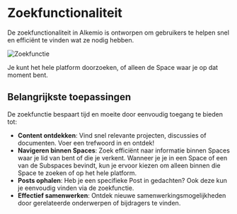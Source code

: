 # Zoekfunctionaliteit

De zoekfunctionaliteit in Alkemio is ontworpen om gebruikers te helpen snel en efficiënt te vinden wat ze nodig hebben. 

![Zoekfunctie](/search.png)

Je kunt het hele platform doorzoeken, of alleen de Space waar je op dat moment bent.

## Belangrijkste toepassingen

De zoekfunctie bespaart tijd en moeite door eenvoudig toegang te bieden tot:

- **Content ontdekken**: Vind snel relevante projecten, discussies of documenten. Voer een trefwoord in en ontdek!
- **Navigeren binnen Spaces**: Zoek efficiënt naar informatie binnen Spaces waar je lid van bent of die je verkent. Wanneer je je in een Space of een van de Subspaces bevindt, kun je ervoor kiezen om alleen binnen die Space te zoeken of op het hele platform.
- **Posts ophalen**: Heb je een specifieke Post in gedachten? Ook deze kun je eenvoudig vinden via de zoekfunctie.
- **Effectief samenwerken**: Ontdek nieuwe samenwerkingsmogelijkheden door gerelateerde onderwerpen of bijdragers te vinden.
